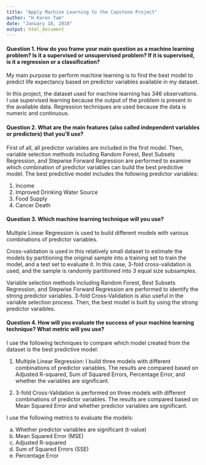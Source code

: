 ---
title: "Apply Machine Learning to the Capstone Project"
author: "H Karen Tam"
date: "January 18, 2018"
output: html_document
---

<h4>Question 1. How do you frame your main question as a machine learning problem? Is it a supervised or unsupervised problem? If it is supervised, is it a regression or a classification?</h4>

My main purpose to perform machine learning is to find the best model to predict life expectancy based on predictor variables available in my dataset. 

In this project, the dataset used for machine learning has 346 observations. I use supervised learning because the output of the problem is present in the available data. Regression techniques are used because the data is numeric and continuous. 



<h4>Question 2. What are the main features (also called independent variables or predictors) that you'll use?</h4>

First of all, all predictor variables are included in the first model. Then, variable selection methods including Random Forest, Best Subsets Regression, and Stepwise Forward Regression are performed to examine which combination of predictor variables can build the best predictive model. The best predictive model includes the following predictor variables: 

1. Income
2. Improved Drinking Water Source
3. Food Supply
4. Cancer Death


<h4>Question 3. Which machine learning technique will you use?</h4>

Multiple Linear Regression is used to build different models with various combinations of predictor variables. 

Cross-validation is used in this relatively small dataset to estimate the models by partitioning the original sample into a training set to train the model, and a test set to evaluate it. In this case, 3-fold cross-validation is used, and the sample is randomly partitioned into 3 equal size subsamples.

Variable selection methods including Random Forest, Best Subsets Regression, and Stepwise Forward Regression are performed to identify the strong predictor variables. 3-fold Cross-Validation is also useful in the variable selection process. Then, the best model is built by using the strong predictor varaibles. 


<h4>Question 4. How will you evaluate the success of your machine learning technique? What metric will you use?</h4>

I use the following techniques to compare which model created from the dataset is the best predictive model:

1. Multiple Linear Regression: I build three models with different combinations of predictor variables. The results are compared based on Adjusted R-squared, Sum of Squared Errors, Percentage Error, and whether the variables are significant. 

2. 3-fold Cross-Validation is performed on three models with different combinations of predictor variables. The results are compared based on Mean Squared Error and whether predictor variables are significant. 

I use the following metrics to evaluate the models:

a. Whether predictor variables are significant (t-value)
b. Mean Squared Error (MSE)
c. Adjusted R-squared
d. Sum of Squared Errors (SSE)
e. Percentage Error


